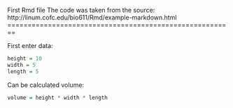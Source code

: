First Rmd file
The code was taken from the source: http://linum.cofc.edu/bio611/Rmd/example-markdown.html
========================================================

First enter data:

```{r}
height = 10
width = 5
length = 5
```

Can be calculated volume:

```{r fig.width=7, fig.height=6}
volume = height * width * length
```






